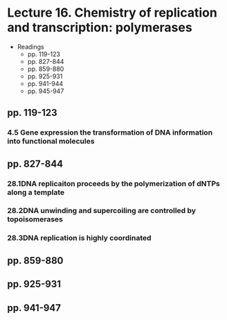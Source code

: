 # Lecture 16. Chemistry of replication and transcription: polymerases

- Readings
  - pp. 119-123
  - pp. 827-844
  - pp. 859-880
  - pp. 925-931
  - pp. 941-944
  - pp. 945-947

## pp. 119-123

### 4.5<SPACE/> Gene expression the transformation of DNA information into functional molecules

## pp. 827-844

### 28.1<SPACE/>DNA replicaiton proceeds by the polymerization of dNTPs along a template

### 28.2<SPACE/>DNA unwinding and supercoiling are controlled by topoisomerases

### 28.3<SPACE/>DNA replication is highly coordinated

## pp. 859-880

## pp. 925-931

## pp. 941-947
